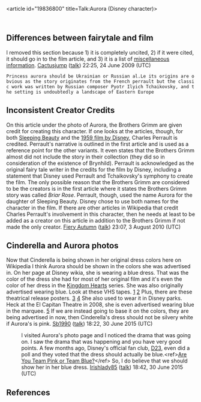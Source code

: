 <article id="19836800" title=Talk:Aurora (Disney character)>
	<talkpage id="19836800" title="Talk:Aurora (Disney character)">
{{WikiProjectBannerShell|1=
{{WikiProject Film|American-task-force=yes|class=C|b1=yes|b2=no|b3=no|b4=no|b5=yes}}
{{WikiProject Disney|class=C|importance=Mid}}
{{WikiProject Fictional characters|class=C}}
}}

== Differences between fairytale and film ==

I removed this section because 1) it is completely uncited, 2) if it were cited, it should go in to the film article, and 3) it is a list of [[WP:TRIVIA|miscellaneous information]]. [[User:Cactusjump|Cactusjump]] ([[User talk:Cactusjump|talk]]) 22:25, 24 June 2009 (UTC)

 Princess aurora should be Ukrainian or Russian al.Le its origins are obvious as the story originates from the French perrault but the classic work was written by Russian composer Pyotr Ilyich Tchaikovsky, and the setting is undoubtedly a landscape of Eastern Europe

== Inconsistent Creator Credits  ==

On this article under the photo of Aurora, the Brothers Grimm are given credit for creating this character. If one looks at the articles, though, for both [[Sleeping_beauty|Sleeping Beauty]] and the [[Sleeping Beauty (1959 film)|1959 film by Disney]], Charles Perrault is credited. Perrault's narrative is outlined in the first article and is used as a reference point for the other variants. It even states that the Brothers Grimm almost did not include the story in their collection (they did so in consideration of the existence of Brynhild).  
Perrault is acknowledged as the original fairy tale writer in the credits for the film by Disney, including a statement that Disney used Perrault and Tchaikovsky's symphony to create the film. The only possible reason that the Brothers Grimm are considered to be the creators is in the first article where it states the Brothers Grimm story was called ''Briar Rose''. Perrault, though, used the name Aurora for the daughter of Sleeping Beauty. Disney chose to use both names for the character in the film. 
If there are other articles in Wikipedia that credit Charles Perrault's involvement in this character, then he needs at least to be added as a creator on this article in addition to the Brothers Grimm if not made the only creator. [[User:Fiery Autumn|Fiery Autumn]] ([[User talk:Fiery Autumn|talk]]) 23:07, 3 August 2010 (UTC)

== Cinderella and Aurora photos ==

Now that Cinderella is being shown in her original dress colors here on Wikipedia I think Aurora should be shown in the colors she was advertised in. On her page at Disney wikia, she is wearing a blue dress. That was the color of the dress she had for most of her original film and it's even the color of her dress in the [[Kingdom Hearts]] series. She was also originally advertised wearing blue. Look at these VHS tapes. [http://ecx.images-amazon.com/images/I/51Y7WQST4JL._SY300_.jpg] [http://i.ebayimg.com/00/s/MTYwMFg5OTE=/z/kv0AAOSw7PBTofoz/$_35.JPG] Plus, there are these theatrical release posters. [http://img2.wikia.nocookie.net/__cb20131219054505/disney/images/5/5f/Sleeping_Beauty_1990's_Re-Release_Poster.jpg] [http://www.pastposters.com/cw3/assets/product_full/(PB)__SleepingBeauty-1980(1)front.jpg] She also used to wear it in Disney parks. Heck at the El Capitan Theatre in 2008, she is even advertised wearing blue in the marquee. [http://www.dvdizzy.com/images/q-s/sbelcap-01.jpg] If we are instead going to base it on the colors, they are being advertised in now, then Cinderella's dress should not be silvery white if Aurora's is pink. [[User:Sb1990|Sb1990]] ([[User talk:Sb1990|talk]]) 18:22, 30 June 2015 (UTC)

: I visited Aurora's photo page and I noticed the drama that was going on. I saw the drama that was happening and you have very good points. A few months ago, Disney's official fan club, [[D23]], even did a poll and they voted that the dress should actually be blue.&lt;ref&gt;[https://d23.com/poll-pink-or-blue/ Are You Team Pink or Team Blue?]&lt;/ref&gt; So, I do believe that we should show her in her blue dress. [[User:Irishlady85|Irishlady85]] ([[User talk:Irishlady85|talk]]) 18:42, 30 June 2015 (UTC)

==References==
{{reflist|2}}
	</talkpage>
</article>